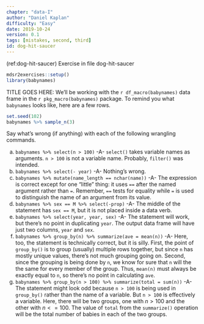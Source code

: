 ```yaml
---
chapter: "data-I"
author: "Daniel Kaplan"
difficulty: "Easy"
date: 2019-10-24 
version: 0.1
tags: [mistakes, second, third]
id: dog-hit-saucer 
---
```


(ref:dog-hit-saucer) Exercise in file dog-hit-saucer

```r
mdsr2exercises::setup()
library(babynames)
```

TITLE GOES HERE: We'll be working with the `r df_macro(babynames)` data frame in the `r pkg_macro(babynames)` package. To remind you what `babynames` looks like, here are a few rows.

```r
set.seed(102)
babynames %>% sample_n(3)
```

Say what's wrong (if anything) with each of the following wrangling commands. 

a. `babynames %>% select(n > 100)` -A- `select()` takes variable names as arguments. `n > 100` is not a variable name. Probably, `filter()` was intended.
b. `babynames %>% select(- year)` -A- Nothing's wrong.
c. `babynames %>% mutate(name_length == nchar(name))` -A- The expression is correct except for one "little" thing: it uses `==` after the named argument rather than `=`. Remember, `==` tests for equality while `=` is used to distinguish the name of an argument from its value.
d. `babynames %>% sex == M %>% select(-prop)` -A- The middle of the statement has `sex == M`, but it is not placed inside a data verb. 
e. `babynames %>% select(year, year, sex)` -A- The statement will work, but there's no point in duplicating `year`. The output data frame will have just two columns, `year` and `sex`.
f. `babynames %>% group_by(n) %>% summarize(ave = mean(n))` -A- Here, too, the statement is technically correct, but it is silly. First, the point of `group_by()` is to group (usually) multiple rows together, but since `n` has mostly unique values, there's not much grouping going on. Second, since the grouping is being done by `n`, we know for sure that `n` will the the same for every member of the group. Thus, `mean(n)` must always be exactly equal to `n`, so there's no point in calculating `ave`.
g. `babynames %>% group_by(n > 100) %>% summarize(total = sum(n))` -A- The statement might look odd because `n > 100` is being used in `group_by()` rather than the name of a variable. But `n > 100` is effectively a variable. Here, there will be two groups, one with $n > 100$ and the other with $n <= 100$. The value of `total` from the `summarize()` operation will be the total number of babies in each of the two groups.

